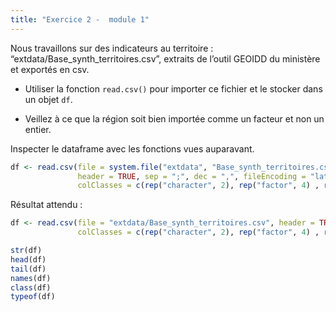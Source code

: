 ```yaml
---
title: "Exercice 2 -  module 1"
---   
```


Nous travaillons sur des indicateurs au territoire : "extdata/Base_synth_territoires.csv", extraits de l'outil GEOIDD du ministère et exportés en csv.

- Utiliser la fonction `read.csv()` pour importer ce fichier et le stocker dans un objet `df`.

- Veillez à ce que la région soit bien importée comme un facteur et non un entier.

Inspecter le dataframe avec les fonctions vues auparavant.

```r
df <- read.csv(file = system.file("extdata", "Base_synth_territoires.csv", package = "savoirfR"),
               header = TRUE, sep = ";", dec = ",", fileEncoding = "latin1",
               colClasses = c(rep("character", 2), rep("factor", 4) , rep(NA, 32)))
```


Résultat attendu :   

```r
df <- read.csv(file = "extdata/Base_synth_territoires.csv", header = TRUE, sep = ";", dec = ",",
               colClasses = c(rep("character", 2), rep("factor", 4) , rep(NA, 32)))
```

```r

str(df)
head(df)
tail(df)
names(df)
class(df)
typeof(df)

```


